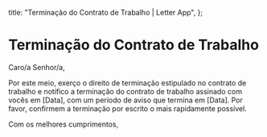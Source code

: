   title: "Terminação do Contrato de Trabalho | Letter App",
};

# Terminação do Contrato de Trabalho

Caro/a Senhor/a,

Por este meio, exerço o direito de terminação estipulado no contrato de trabalho e notifico a terminação do contrato de trabalho assinado com vocês em [Data], com um período de aviso que termina em [Data]. Por favor, confirmem a terminação por escrito o mais rapidamente possível.

Com os melhores cumprimentos,

